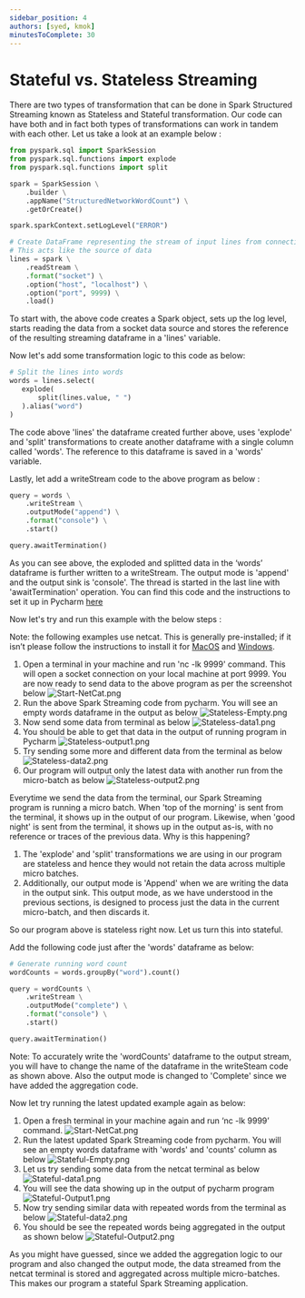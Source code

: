 ```yaml
---
sidebar_position: 4
authors: [syed, kmok]
minutesToComplete: 30
---
```


# Stateful vs. Stateless Streaming

There are two types of transformation that can be done in Spark Structured Streaming known as Stateless and Stateful transformation. Our code can have both and in fact both types of transformations can work in tandem with each other. Let us take a look at an example below :

```python showLineNumbers
from pyspark.sql import SparkSession
from pyspark.sql.functions import explode
from pyspark.sql.functions import split

spark = SparkSession \
    .builder \
    .appName("StructuredNetworkWordCount") \
    .getOrCreate()

spark.sparkContext.setLogLevel("ERROR")

# Create DataFrame representing the stream of input lines from connection to localhost:9999
# This acts like the source of data
lines = spark \
    .readStream \
    .format("socket") \
    .option("host", "localhost") \
    .option("port", 9999) \
    .load()
```

To start with, the above code creates a Spark object, sets up the log level, starts reading the data from a socket data source and stores the reference of the resulting streaming dataframe in a 'lines' variable.

Now let's add some transformation logic to this code as below:

```python showLineNumbers
# Split the lines into words
words = lines.select(
   explode(
       split(lines.value, " ")
   ).alias("word")
)
```

The code above 'lines' the dataframe created further above, uses 'explode' and 'split' transformations to create another dataframe with a single column called 'words'. The reference to this dataframe is saved in a 'words' variable.

Lastly, let add a writeStream code to the above program as below :

```python showLineNumbers
query = words \
    .writeStream \
    .outputMode("append") \
    .format("console") \
    .start()

query.awaitTermination()
```

As you can see above, the exploded and splitted data in the ‘words’ dataframe is further written to a writeStream. The output mode is 'append' and the output sink is 'console'. The thread is started in the last line with 'awaitTermination' operation. You can find this code and the instructions to set it up in Pycharm [here](https://github.com/data-derp/data-derp.github.io/blob/master/versioned_docs/version-2.0/data-engineering-the-good-parts/011-demo-vanilla-spark.md)

Now let's try and run this example with the below steps :

Note: the following examples use netcat. This is generally pre-installed; if it isn’t please follow the instructions to install it for [MacOS](https://nmap.org/download.html#macosx) and [Windows](https://nmap.org/download.html#windows).

1. Open a terminal in your machine and run 'nc -lk 9999' command. This will open a socket connection on your local machine at port 9999. You are now ready to send data to the above program as per the screenshot below
   ![Start-NetCat.png](./assets/Start-NetCat.png)
2. Run the above Spark Streaming code from pycharm. You will see an empty words dataframe in the output as below
   ![Stateless-Empty.png](./assets/Stateless-Empty.png)
3. Now send some data from terminal as below
   ![Stateless-data1.png](./assets/Stateless-data1.png)
4. You should be able to get that data in the output of running program in Pycharm
   ![Stateless-output1.png](./assets/Stateless-output1.png)
5. Try sending some more and different data from the terminal as below
   ![Stateless-data2.png](./assets/Stateless-data2.png)
6. Our program will output only the latest data with another run from the micro-batch as below
   ![Stateless-output2.png](./assets/Stateless-output2.png)

Everytime we send the data from the terminal, our Spark Streaming program is running a micro batch. When 'top of the morning' is sent from the terminal, it shows up in the output of our program. Likewise, when 'good night' is sent from the terminal, it shows up in the output as-is, with no reference or traces of the previous data. Why is this happening?

1. The 'explode' and 'split' transformations we are using in our program are stateless and hence they would not retain the data across multiple micro batches.
2. Additionally, our output mode is 'Append' when we are writing the data in the output sink. This output mode, as we have understood in the previous sections, is designed to process just the data in the current micro-batch, and then discards it.

So our program above is stateless right now. Let us turn this into stateful.

Add the following code just after the 'words' dataframe as below:

```python showLineNumbers
# Generate running word count
wordCounts = words.groupBy("word").count()

query = wordCounts \
    .writeStream \
    .outputMode("complete") \
    .format("console") \
    .start()

query.awaitTermination()
```

Note: To accurately write the 'wordCounts' dataframe to the output stream, you will have to change the name of the dataframe in the writeSteam code as shown above. Also the output mode is changed to 'Complete' since we have added the aggregation code.

Now let try running the latest updated example again as below:

1. Open a fresh terminal in your machine again and run ‘nc -lk 9999’ command.
   ![Start-NetCat.png](./assets/Start-NetCat.png)
2. Run the latest updated Spark Streaming code from pycharm. You will see an empty words dataframe with 'words' and 'counts' column as below
   ![Stateful-Empty.png](./assets/Stateful-Empty.png)
3. Let us try sending some data from the netcat terminal as below
   ![Stateful-data1.png](./assets/Stateful-data1.png)
4. You will see the data showing up in the output of pycharm program
   ![Stateful-Output1.png](./assets/Stateful-Output1.png)
5. Now try sending similar data with repeated words from the terminal as below
   ![Stateful-data2.png](./assets/Stateful-data2.png)
6. You should be see the repeated words being aggregated in the output as shown below
   ![Stateful-Output2.png](./assets/Stateful-Output2.png)

As you might have guessed, since we added the aggregation logic to our program and also changed the output mode, the data streamed from the netcat terminal is stored and aggregated across multiple micro-batches. This makes our program a stateful Spark Streaming application.
